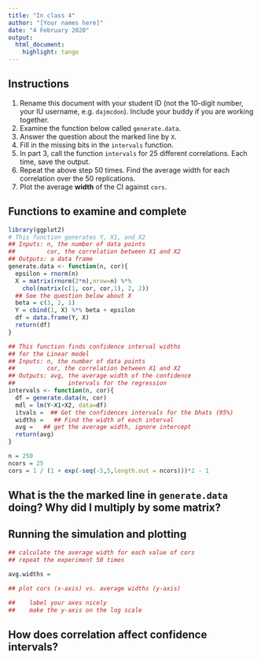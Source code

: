 ```yaml
---
title: "In class 4"
author: "[Your names here]"
date: "4 February 2020"
output: 
  html_document:
    highlight: tango
---
```


## Instructions

1. Rename this document with your student ID (not the 10-digit number, your IU username, e.g. `dajmcdon`). Include your buddy if you are working together.
1. Examine the function below called `generate.data`.
1. Answer the question about the marked line by `X`.
1. Fill in the missing bits in the `intervals` function.
1. In part 3, call the function `intervals` for 25 different correlations. Each time, save the output.
1. Repeat the above step 50 times. Find the average width for each correlation over the 50 replications.
1. Plot the average __width__ of the CI against `cors`.


## Functions to examine and complete

```r
library(ggplot2)
# This function generates Y, X1, and X2
## Inputs: n, the number of data points
##         cor, the correlation between X1 and X2
## Outputs: a data frame
generate.data <- function(n, cor){
  epsilon = rnorm(n)
  X = matrix(rnorm(2*n),nrow=n) %*% 
    chol(matrix(c(1, cor, cor,1), 2, 2))
  ## See the question below about X
  beta = c(3, 2, 1)
  Y = cbind(1, X) %*% beta + epsilon
  df = data.frame(Y, X)
  return(df)
}

## This function finds confidence interval widths 
## for the Linear model
## Inputs: n, the number of data points
##         cor, the correlation between X1 and X2
## Outputs: avg, the average width of the confidence 
##               intervals for the regression
intervals <- function(n, cor){
  df = generate.data(n, cor) 
  mdl = lm(Y~X1+X2, data=df)
  itvals =  ## Get the confidences intervals for the bhats (95%)
  widths =   ## Find the width of each interval
  avg =   ## get the average width, ignore intercept
  return(avg)
}

n = 250
ncors = 25
cors = 1 / (1 + exp(-seq(-5,5,length.out = ncors)))*2 - 1
```

## What is the the marked line in `generate.data` doing? Why did I multiply by some matrix?


## Running the simulation and plotting

```r
## calculate the average width for each value of cors
## repeat the experiment 50 times
    
avg.widths = 

## plot cors (x-axis) vs. average widths (y-axis)

##    label your axes nicely
##    make the y-axis on the log scale
```

## How does correlation affect confidence intervals?

